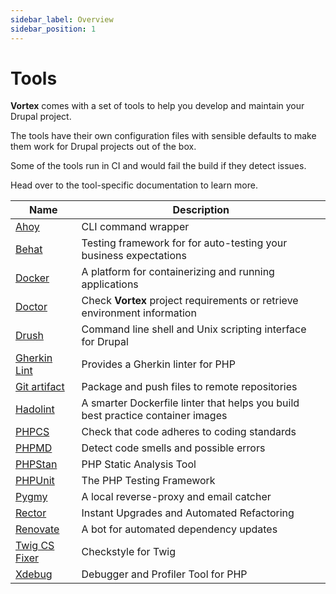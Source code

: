 ```yaml
---
sidebar_label: Overview
sidebar_position: 1
---
```


# Tools

**Vortex** comes with a set of tools to help you develop and maintain your Drupal
project.

The tools have their own configuration files with sensible defaults to make them work
for Drupal projects out of the box.

Some of the tools run in CI and would fail the build if they detect issues.

Head over to the tool-specific documentation to learn more.

| Name                               | Description                                                                     |
|------------------------------------|---------------------------------------------------------------------------------|
| [Ahoy](ahoy.mdx)                   | CLI command wrapper                                                             |
| [Behat](behat.mdx)                 | Testing framework for for auto-testing your business expectations               |
| [Docker](docker.mdx)               | A platform for containerizing and running applications                          |
| [Doctor](doctor.mdx)               | Check **Vortex** project requirements or retrieve environment information       |
| [Drush](drush.mdx)                 | Command line shell and Unix scripting interface for Drupal                      |
| [Gherkin Lint](gherkin-lint.mdx)   | Provides a Gherkin linter for PHP                                               |
| [Git artifact](git-artifact.mdx)   | Package and push files to remote repositories                                   |
| [Hadolint](hadolint.mdx)           | A smarter Dockerfile linter that helps you build best practice container images |
| [PHPCS](phpcs.mdx)                 | Check that code adheres to coding standards                                     |
| [PHPMD](phpmd.mdx)                 | Detect code smells and possible errors                                          |
| [PHPStan](phpstan.mdx)             | PHP Static Analysis Tool                                                        |
| [PHPUnit](phpunit.mdx)             | The PHP Testing Framework                                                       |
| [Pygmy](pygmy.mdx)                 | A local reverse-proxy and email catcher                                         |
| [Rector](rector.mdx)               | Instant Upgrades and Automated Refactoring                                      |
| [Renovate](renovate.mdx)           | A bot for automated dependency updates                                          |
| [Twig CS Fixer](twig-cs-fixer.mdx) | Checkstyle for Twig                                                             |
| [Xdebug](xdebug.mdx)               | Debugger and Profiler Tool for PHP                                              |
